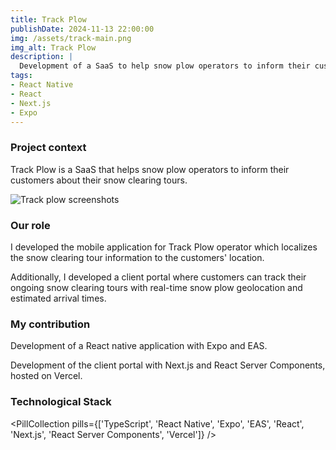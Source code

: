 ```yaml
---
title: Track Plow
publishDate: 2024-11-13 22:00:00
img: /assets/track-main.png
img_alt: Track Plow
description: |
  Development of a SaaS to help snow plow operators to inform their customers about their snow clearing tours.
tags:
- React Native
- React
- Next.js
- Expo
---
```



### Project context

Track Plow is a SaaS that helps snow plow operators to inform their customers about their snow clearing tours.

<img src="/assets/track-screens.png" alt="Track plow screenshots" />

### Our role

I developed the mobile application for Track Plow operator which localizes the snow clearing tour information to the customers' location.

Additionally, I developed a client portal where customers can track their ongoing snow clearing tours with real-time snow plow geolocation and estimated arrival times.

### My contribution

Development of a React native application with Expo and EAS.

Development of the client portal with Next.js and React Server Components, hosted on Vercel.

### Technological Stack

<PillCollection pills={['TypeScript', 'React Native', 'Expo', 'EAS', 'React', 'Next.js', 'React Server Components', 'Vercel']} />
